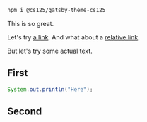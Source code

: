 


```sh
npm i @cs125/gatsby-theme-cs125
```

<Lead>

This is so great.

</Lead>

Let's try [a link](https://cs125.cs.illinois.edu).
And what about a [relative link](/second).

But let's try some actual text.

## First

<Ace value="npm i @cs125/react-google-login" />

<Ace mode="java">

```java
System.out.println("Here");
```

</Ace>

<LoremIpsum p={6} />

## Second

<LoremIpsum p={8} />
